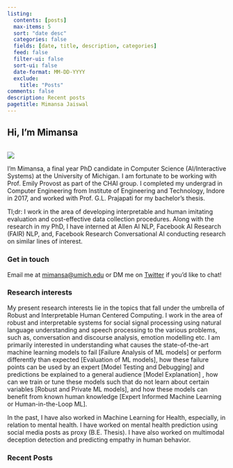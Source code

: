 ```yaml
---
listing:
  contents: [posts]
  max-items: 5
  sort: "date desc"
  categories: false
  fields: [date, title, description, categories]
  feed: false
  filter-ui: false
  sort-ui: false
  date-format: MM-DD-YYYY
  exclude:
    title: "Posts"
comments: false
description: Recent posts
pagetitle: Mimansa Jaiswal
---
```


<h2 style="margin-bottom: 2rem !important">
Hi, I'm Mimansa
</h2>

::: me
![](images/me.jpg)
:::

I'm Mimansa, a final year PhD candidate in Computer Science (AI/Interactive Systems) at the University of Michigan. I am fortunate to be working with Prof. Emily Provost as part of the CHAI group. I completed my undergrad in Computer Engineering from Institute of Engineering and Technology, Indore in 2017, and worked with Prof. G.L. Prajapati for my bachelor's thesis.

Tl;dr: I work in the area of developing interpretable and human imitating evaluation and cost-effective data collection procedures. Along with the research in my PhD, I have interned at Allen AI NLP, Facebook AI Research (FAIR) NLP, and, Facebook Research Conversational AI conducting research on similar lines of interest.

### Get in touch

Email me at [mimansa\@umich.edu](mailto:mimansa@umich.edu) or DM me on [Twitter](https://twitter.com/MimansaJ) if you'd like to chat! 

### Research interests
My present research interests lie in the topics that fall under the umbrella of Robust and Interpretable Human Centered Computing. I work in the area of robust and interpretable systems for social signal processing using natural language understanding and speech processing to the various problems, such as, conversation and discourse analysis, emotion modelling etc. I am primarily interested in understanding what causes the state-of-the-art machine learning models to fail [Failure Analysis of ML models] or perform differently than expected [Evaluation of ML models], how these failure points can be used by an expert [Model Testing and Debugging] and predictions be explained to a general audience [Model Explanation] , how can we train or tune these models such that do not learn about certain variables [Robust and Private ML models], and how these models can benefit from known human knowledge [Expert Informed Machine Learning or Human-in-the-Loop ML].

In the past, I have also worked in Machine Learning for Health, especially, in relation to mental health. I have worked on mental health prediction using social media posts as proxy (B.E. Thesis). I have also worked on multimodal deception detection and predicting empathy in human behavior.

### Recent Posts